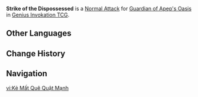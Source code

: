 {{Genius Invokation TCG Skill Infobox
|image      = Strike of the Dispossessed Character Card Skill.png
|type       = Normal Attack
|character  = Guardian of Apep's Oasis
|element    = Dendro
|matching   = 1
|unaligned  = 2
|effect     = Deals 2 '''Physical DMG'''.
|order      = 1
}}
'''Strike of the Dispossessed''' is a [[Character Card Normal Attack|Normal Attack]] for [[Guardian of Apep's Oasis (Character Card)|Guardian of Apep's Oasis]] in [[Genius Invokation TCG]].

==Other Languages==
{{Other Languages
|en       = Strike of the Dispossessed
|zhs      = 失乡重击
|zhs_rm   = Shīxiāng Zhòngjī
|zht      = 失鄉重擊
|zht_rm   = Shīxiāng Zhòngjī
|zh_tl    = Heavy Strike of the Homeless
|ja       = ノスタルジックショック
|ja_rm    = Nosutarujikku Shokku
|ja_tl    = Nostalgic Shock
|ko       = 고향 잃은 자의 공격
|ko_rm    = 
|ko_tl    = 
|es       = Ataque del desarraigo
|es_tl    = Uprooting Attack
|fr       = Frappe d'apatride
|fr_tl    = Strike of the Stateless
|ru       = Клинок изгнанника
|ru_tl    = Blade of the Exile
|th       = Strike of the Dispossessed
|vi       = Kẻ Mất Quê Quật Mạnh
|vi_tl    = 
|de       = Schlag des Exilanten
|de_tl    = Strike of the Exile
|id       = Strike of the Dispossessed
|pt       = Ataque do Despojado
|pt_tl    = 
|tr       = Kaybedenlerin Saldırısı
|tr_tl    = 
|it       = Attacco dei derelitti
|it_tl    = 
}}

==Change History==
{{Change History|4.7}}

==Navigation==
{{Genius Invokation TCG Skill Navbox|Guardian of Apep's Oasis}}

[[vi:Kẻ Mất Quê Quật Mạnh]]
